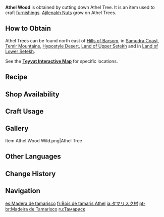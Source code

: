 {{Item Infobox
|id           = 101317
|image        = Item Athel Wood.png
|type         = Materials
|group        = Wood
|group2       = Furnishing Materials
|invCategory  = Materials
|quality      = 1
|description  = Wood of the Athel Tree. It has a special texture and is resilient to both drought and humidity, making it very durable.<br>Can be used to create furnishings.
|source1      = Cutting down Athel Trees
|source2      = Converting [[Forging Ores]]
|source3      = [[Realm Depot]]
}}
'''Athel Wood''' is obtained by cutting down Athel Tree. It is an item used to craft [[furnishings]]. [[Ajilenakh Nut]]s grow on Athel Trees.

==How to Obtain==
Athel Trees can be found north east of [[Hills of Barsom]], in [[Samudra Coast]], [[Temir Mountains]], [[Hypostyle Desert]], [[Land of Upper Setekh]] and in [[Land of Lower Setekh]].

See the '''[https://webstatic-sea.mihoyo.com/app/ys-map-sea/index.html#/map/2?shown_types=450 Teyvat Interactive Map]''' for specific locations.

==Recipe==
{{Recipe
|type = Wood
|Iron Chunk = 3
|sort = Iron Chunk
}}
{{Recipe
|type = Wood
|White Iron Chunk = 2
|sort = White Iron Chunk
}}
{{Recipe
|type = Wood
|Crystal Chunk = 1
|sort = Crystal Chunk
}}
{{Recipe
|type = Wood
|Magical Crystal Chunk = 1
|sort = Magical Crystal Chunk
}}
{{Recipe
|type = Wood
|Amethyst Lump = 1
|sort = Amethyst Lump
}}
{{Recipe
|type = Wood
|Condessence Crystal = 1
|sort = Condessence Crystal
}}
{{Recipe
|type = Wood
|Starsilver = 1
|sort = Starsilver
}}

==Shop Availability==
{{Shop Availability|currency=Realm Currency}}

==Craft Usage==
{{Craft Usage}}

==Gallery==
<gallery>
Item Athel Wood Wild.png|Athel Tree
</gallery>

==Other Languages==
{{Other Languages
|en      = Athel Wood
|zhs     = 柽木
|zhs_rm  = Chēngmù
|zht     = 檉木
|zht_rm  = Chēngmù
|zh_tl   = {{w|Tamarix|Tamarisk}} Wood
|ja      = タマリスク材
|ja_rm   = Tamarisuku-zai
|ja_tl   = Tamarisk Wood
|ko      = 에셀나무 원목
|ko_rm   = Eselnamu Wonmok
|ko_tl   = Athel Tree Hardwood
|es      = Madera de tamarisco
|es_tl   = Tamarisk Wood
|fr      = Bois de tamaris Athel
|fr_tl   = Athel Tamarisk Wood
|ru      = Тамариск
|ru_tl   = Tamarisk
|th      = ไม้ Athel
|th_rm   = Mai Athel
|th_tl   = Athel Wood
|vi      = Gỗ Sanh
|vi_tl   = 
|de      = Athel-Holz
|de_tl   = Athel Wood
|id      = Athel Wood
|pt      = Madeira de Tamarisco
|pt_tl   = 
|tr      = Ilgın Kütüğü
|tr_tl   = Tamarisk Log
|it      = Legno di athel
|it_tl   = Athel Wood
}}

==Change History==
{{Change History|3.1}}
<!--
==References==
{{Reflist}}
-->
==Navigation==
{{Material Navbox|Crafting Materials}}

[[es:Madera de tamarisco]]
[[fr:Bois de tamaris Athel]]
[[ja:タマリスク材]]
[[pt-br:Madeira de Tamarisco]]
[[ru:Тамариск]]